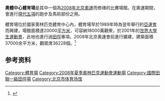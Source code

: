 {{Coord|39.98357|116.399256|type:landmark_region:CN-11_source:GoogleMaps|display=title}}
{{noteTA
|1=zh-hans:专项; zh-hant:項目;
}}

'''奧體中心體育場'''是其中一個為[[2008年夏季奧林匹克運動會|2008年北京奧運]]而修缮的比賽場館。在奧運期間，會進行[[2008年夏季奧林匹克運動會現代五項比賽|現代五項]]的跑步及馬術部份之用。

體育場位於國家奧林匹克體育中心內，體育場早於1989年時為翌年舉行的[[1990年亞洲運動會|亞運會]]而興建，場館面積達20000[[平方米|平方米]]，可容納18000萬觀衆，於2001年的[[世界大學生運動會|世界大學生運動會]]，此地也進行過[[田徑|田徑]]專項。2008年北京奧運會前進行擴建，建築面積37000余平方米，觀眾席36228個。<ref>{{Cite web |url=http://www.worldofstadiums.com/asia/china/beijing/olympic-sports-centre-stadium/ |title=存档副本 |access-date=2017-04-30 |archive-date=2020-12-04 |archive-url=https://web.archive.org/web/20201204111923/http://www.worldofstadiums.com/asia/china/beijing/olympic-sports-centre-stadium/ |dead-url=no }}</ref>

==参考资料==
{{reflist}}

{{2008年夏季奧林匹克運動會比賽場館}}
[[Category:體育場|Category:體育場]]
[[Category:2008年夏季奧林匹克運動會運動場|Category:2008年夏季奧林匹克運動會運動場]]
[[Category:國際田聯一級田徑場|Category:國際田聯一級田徑場]]
[[Category:北京市体育场馆|Category:北京市体育场馆]]